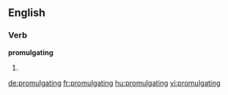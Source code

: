 ==English==

===Verb===
'''promulgating'''

# {{present participle of|promulgate}}

[[de:promulgating]]
[[fr:promulgating]]
[[hu:promulgating]]
[[vi:promulgating]]